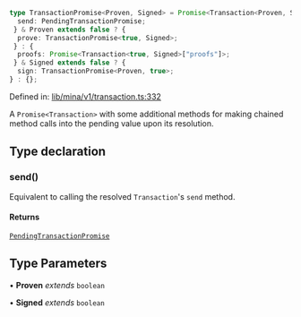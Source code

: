 ```ts
type TransactionPromise<Proven, Signed> = Promise<Transaction<Proven, Signed>> & {
  send: PendingTransactionPromise;
 } & Proven extends false ? {
  prove: TransactionPromise<true, Signed>;
 } : {
  proofs: Promise<Transaction<true, Signed>["proofs"]>;
 } & Signed extends false ? {
  sign: TransactionPromise<Proven, true>;
} : {};
```

Defined in: [lib/mina/v1/transaction.ts:332](https://github.com/o1-labs/o1js/blob/46b9772d07785397c4bd76a102bc9f6730d321bb/src/lib/mina/v1/transaction.ts#L332)

A `Promise<Transaction>` with some additional methods for making chained method calls
into the pending value upon its resolution.

## Type declaration

### send()

Equivalent to calling the resolved `Transaction`'s `send` method.

#### Returns

[`PendingTransactionPromise`](../namespaces/Mina/type-aliases/PendingTransactionPromise.mdx)

## Type Parameters

• **Proven** *extends* `boolean`

• **Signed** *extends* `boolean`
